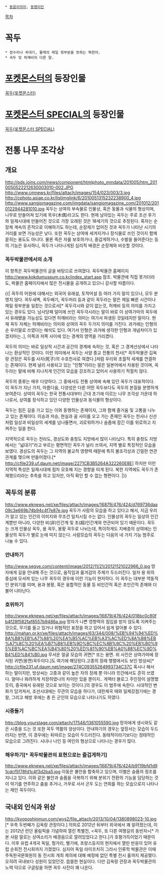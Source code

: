  * [[동음이의어]], [[동명이인]]

[[목차]]

= 꼭두 =
 * 정수리나 꼭대기, 물체의 제일 윗부분을 뜻하는 북한어.
 * 곡두 및 허깨비의 다른 말.

= [[포켓몬스터]]의 등장인물 =
[[꼭두(포켓몬스터)]]

= [[포켓몬스터 SPECIAL]]의 등장인물 =
[[꼭두(포켓몬스터 SPECIAL)]]

= 전통 나무 조각상 =
== 개요 ==
http://pds.joins.com/news/component/htmlphoto_mmdata/201005/htm_2010050522212630003010-002.JPG
http://www.cmnews.kr/files/attach/images/154/023/003/3.jpg
http://cphoto.asiae.co.kr/listimglink/6/2010051315232238900_4.jpg
http://www.sangjomagazine.com/imgdata/sangjomagazine_com/201012/2010122944281010.jpg
꼭두는 상여의 부속물로 인물상, 혹은 동물과 식물의 형상이며, 나무로 만들어져 있기에 목우(木偶)라고도 한다. 현제 남아있는 꼭두는 주로 조선 후기와 일제시대에 만들어진 것으로 가장 오래된 것은 18세기의 것으로 추정된다. 혹자는 순장제 계속의 흔적으로 이해하기도 하는데, 순장제가 없어진 것과 꼭두가 나타난 시기의 거리를 보면 가능성은 낮다. 또한 꼭두는 상여에 세겨지거나 장식물로 쓰인 것이지 함께 묻히는 용도도 아니다. 물론 죽은 자를 보호하거나, 즐겁게하거나, 수발을 들어준다는 등의 기능은 유사하니, 꼭두가 나타나게된 심리적 배경은 순장제와 비슷할 것이다.
=== 꼭두박물관에서의 소개 ===
이 항목은 꼭두박물관의 글을 바탕으로 쓰여졌다. 꼭두박물관 홈페이지 http://www.kokdumuseum.co.kr/index_start.asp 참조. 박물관에 직접 못가더라도, 박물관 홈페이지에서 많은 전시물을 공개하고 있으니 감사할 따름이다.

{{|
꼭두의 어원에 대해서는 외국어 유래설, 토착어설 등 여러 가지 말이 있으나, 모두 분명치 않다. 꼭두새벽, 꼭두배기, 꼭두머리 등과 같이 꼭두라는 말은 제일 빠른 시간이나 제일 윗부분을 일컫는 것으로서[* 꼭두각시와 같이 없는것, 허깨비 등의 의미를 가지고 있는 경우도 있다. 남사당패 덜미에 쓰인 꼭두각시라는 말이 바로 이 상여가마의 꼭두에서 유래됐을 가능성도 있다면 허깨비라는 의미는 여기서 파생된 것일테지만 말이다. 현재 꼭두 자체는 허깨비라는 의미와 상여의 꼭두 두가지 의미를 가진다. 과거에는 인형의 순 우리말로 쓰였다는 해석도 있다. 여기서 인형은 과거에 생각한 인형과 개념차이가 있겠지마는..], 이쪽과 저쪽 사이에 있는 경계의 영역을 가리켰다.

꼭두의 의미는 바로 일상적 시간과 공간의 경계에 속하는 것, 혹은 그 경계선상에서 나타나는 환상적인 것이다. 이런 의미에서 꼭두는 서양 종교 전통의 천사[* 꼭두박물관 김옥랑 관장은 꼭두를 사자(死子)의 수호천사로 여겼다.]처럼 우리와 초월적 세계를 연결하는 존재이다. 현제 널리 사용되고 있는 "인형"이라는 말은 일본어에서 차용된 것이며, 꼭두라는 말에 비해 지나치게 인간의 모습을 강조하고 있어서 사용하기 적절치 않다.

꼭두의 종류는 매우 다양하다. 그 중에서도 전통 상여에 속해 있던 꼭두가 대표적이다. 이 꼭두가 지닌 가치, 아름다움, 다양성은 다른 어떤 꼭두보다도 꼭두의 본질을 분명하게 보여준다. 상여의 꼭두는 한국 전통시대부터 근대 초기에 이르는 나무 조각상 가운데 하나로서, 상여를 장식하고 있던 다양한 인물상과 동식물의 형상이다.

꼭두는 힘든 길을 가고 있는 이와 동행하는 존재이자, 그와 함께 즐거움 및 고통을 나누고 있는 존재이다. 이승과 저승, 현실과 꿈 사이를 오고 가는 존재인 꼭두는 천사나 신선처럼 일상과 비일상의 세계를 넘나들면서, 괴로워하거나 슬픔에 잠긴 이를 위로하고 지켜주는 일을 한다.

지역적으로 꼭두는 전라도, 경상도와 충청도 지방에서 많이 나타났다. 특히 충청도 지방에서는 "넓대기"라고 부르는 평면적인 꼭두가 널리 쓰여서, 지역 별로 특징적인 모습을 보였다. 경상도의 꼭두는 그 지역의 불교적 영향력 때문에 특히 불조각상과 긴밀한 연관 관계를 맺으며 만들어졌다.[* http://cfile239.uf.daum.net/image/2271CB3B5264A322260E8E] 하지만 이런 지역적 특성은 일제시대에 점차 모호해 지는 경향을 띠게 된다. 북한 지역에도 꼭두가 존재했으리라는 추측을 하고 있지만, 아직 확인 할 수 없는 형편이다.
|}}
== 꼭두의 분류 ==
http://www.eknews.net/xe/files/attach/images/16879/476/424/d769736daa09c3e669b74b94c4f7e87e.jpg
꼭두가 사람의 모습을 하고 있다고 해서, 지금 우리가 알고 있는 인간의 이미지와 무조건 일치시킬 수는 없다. 인물상의 꼭두는 일상의 인간계뿐만 아니라, 다양한 비(非)인간계 및 초(超)인간계와 연관되어 있기 때문이다. 꼭두는 크게 인물상 꼭두, 용 꼭두, 봉황 꼭두로 나뉘는데, 특이하게도 지배층의 상여에는 인물상의 꼭두가 별로 눈에 띠지 않는다. 사람모습의 꼭두는 다음의 네 가지 기능 범주로 나눌 수 있다.
=== 안내하기 ===
http://www.segye.com/content/image/2012/11/21/20121121022966_0.jpg
망자에게 길을 안내해 주는 것으로, 움직임과 옮겨감의 주제가 두드러진다. 일자 용 위의 중심에 모셔져 있는 나무 꼭두의 경우에 이런 기능이 현저하다. 이 꼭두는 대부분 역동적인 분위기를 띠며, 용과 봉황, 혹은 융합적인 동물 등 비인간적 혹은 초인간적 존재와 더불어 나타난다.
=== 호위하기 ===
http://www.eknews.net/xe/files/attach/images/16879/476/424/018bc0c80fb4f28f582faf8557b9486a.jpg
망자가 나쁜 영향력의 침입을 받지 않도록 지켜주는 것으로, 무기를 들고 있거나 위협적인 표정을 하고 있어서 쉽게 알아볼 수 있다. http://mahan.or.kr/xe/files/attach/images/63/344/008/%EB%94%94%ED%8A%B8%EB%A7%88%20%EA%B5%AC%EB%A3%AC%ED%8A%B8%EB%A7%8C%20%EA%B7%B8%EB%9D%BC%EC%8B%9C%20%EB%B0%95%EB%AC%BC%EA%B4%80%20%ED%81%90%EB%A0%88%EC%9D%B4%ED%84%B0.jpg
무서운 얼굴 모습의 귀면[* 또는 용면. 위 사진은 상여가마에 장식된 귀면(용면)꼭두이다.]도 여기에 해당된다.고종의 장례 행렬에서도 보인 방상씨[* http://cfile231.uf.daum.net/image/274C09355264993734C37C 혹시나 해서 하는 말이지만, 방상씨는 고종과 같이 높은 자의 장례 뿐 아니라 민간에서도 흔히 쓰였다. 얼마나 화려하게 치장하였나의 차이만 있을 뿐이지.. 게렉터 블로그 주인장이 설명했듯이, 중국에서 유래된 것으로 보이는 것이다.]의 경우도 이 범주에 속한다. 시대적인 변화가 담겨져서, 조선시대에는 무관의 모습을 하다가, 대한제국 때와 일제강점기에는 경찰, 그리고 해방 후에는 총 든 군인의 모습으로 나타나기도 하였다.
=== 시중들기 ===
http://blog.yourstage.com/attach/17546/1361055590.jpg
망자에게 생시와도 같은 시중을 드는 것 또한 꼭두 역활의 양상이다. 안내하기의 경우는 앞장서는 모습이 두드러지는 반면, 이 경우에는 뒤따르는 모습이 두드러진다. 동태적이라기보다는 정태적인 모습으로 그려진다. 시녀나 나인 등 여인의 형상으로 나타나는 경우가 많다.
=== 해우하기[* 꼭두박물관의 표현으로는 즐겁게하기] ===
http://www.eknews.net/xe/files/attach/images/16879/476/424/b9119bfd1d91cdcf5f78fd1c4f3d2ba5.jpg
이동은 불안을 함축하고 있으며, 이별은 슬픔의 정조를 지니고 있다. 이와 같은 불안과 슬픔을 극복하기 위해 분위기 전환의 기능을 담당하는 것이 악기를 연주하고 춤을 추거나, 거꾸로 서서 곤두 도는 연희를 하는 모습으로지 나타나는 재인 꼭두이다.
== 국내외 인식과 위상 ==
http://kyoposhinmun.com/wys2/file_attach/2013/10/04/1380898023-10.jpg [* 우측 두번째가 김옥랑 관장이다.]
의외로 2012년 뒤부터 외국에서 꽤 알려졌는데, 이는 2012년 런던 올림픽을 기념하여 열린 특별전, <꼭두, 또 다른 여행길의 동반자>[* 가본 사람 말로는 상여소리가 배경음으로 깔려있었다고 한다.]가 호평가득이었기 때문이다. 이후 유럽 4개국 독일, 헝가리, 벨기에, 프랑스등지의 현지에서 열띤 반응이 있어 유럽 순회전 전시회까지 가졌었다. 심지어 독일 라이프치히 그라시 인류학 박물관은 이때 주독한국문화원의 동 전시회 개최 제의에 대해 예정에 없던 특별 전시 홀까지 제공했다. 오히려 국내보다 성원이 있었던것. 씁쓸한 현실이다. 다만 김옥랑 관장과 꼭두박물관의 노력 덕으로 구글링을 하면 꼭두 사진이 꽤 나온다. 
